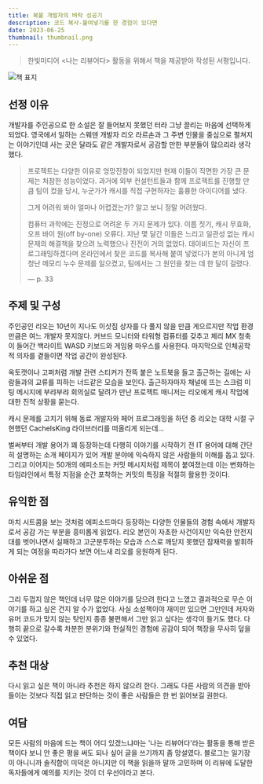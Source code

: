 ```yaml
---
title: 복붙 개발자의 벼락 성공기
description: 코드 복사-붙여넣기를 한 경험이 있다면
date: 2023-06-25
thumbnail: thumbnail.png
---
```


> 한빛미디어 \<나는 리뷰어다\> 활동을 위해서 책을 제공받아 작성된 서평입니다.

![책 표지](/posts/the-unlikely-success-of-a-copy-paste-developer/책_표지.png)

## 선정 이유

개발자를 주인공으로 한 소설은 잘 들어보지 못했던 터라 그냥 끌리는 마음에 선택하게 되었다. 영국에서 일하는 스웨덴 개발자 리오 라르손과 그 주변 인물을 중심으로 펼쳐지는 이야기인데 사는 곳은 달라도 같은 개발자로서 공감할 만한 부분들이 많으리라 생각했다.

> 프로젝트는 다양한 이유로 엉망진창이 되었지만 현재 이들이 직면한 가장 큰 문제는 처참한 성능이었다. 과거에 외부 컨설턴트들과 함께 프로젝트를 진행할 만큼 팀이 컸을 당시, 누군가가 캐시를 직접 구현하자는 훌륭한 아이디어를 냈다.
>
> 그게 어려워 봐야 얼마나 어렵겠는가?
> 알고 보니 정말 어려웠다.
>
> 컴퓨터 과학에는 진정으로 어려운 두 가지 문제가 있다. 이름 짓기, 캐시 무효화, 오프 바이 원(off by-one) 오류다.
> 지난 몇 달간 이들은 느리고 일관성 없는 캐시 문제의 해결책을 찾으려 노력했으나 진전이 거의 없었다. 데이비드는 자신이 프로그래밍하겠다며 온라인에서 찾은 코드를 복사해 붙여 넣었다가 본의 아니게 엄청난 메모리 누수 문제를 일으켰고, 팀에서는 그 원인을 찾는 데 한 달이 걸렸다.
>
> — p. 33

## 주제 및 구성

주인공인 리오는 10년이 지나도 이삿짐 상자를 다 풀지 않을 만큼 게으르지만 작업 환경만큼은 여느 개발자 못지않다. 커브드 모니터와 타워형 컴퓨터를 갖추고 체리 MX 청축이 들어간 백라이트 WASD 키보드와 게임용 마우스를 사용한다. 마지막으로 인체공학적 의자를 곁들이면 작업 공간이 완성된다.

옥토캣이나 고퍼처럼 개발 관련 스티커가 잔뜩 붙은 노트북을 들고 출근하는 길에는 사람들과의 교류를 피하는 너드같은 모습을 보인다. 출근하자마자 채널에 뜨는 스크럼 미팅 메시지에 부랴부랴 회의실로 달려가 만난 프로젝트 매니저는 리오에게 캐시 작업에 대한 진척 상황을 묻는다.

캐시 문제를 고치기 위해 동료 개발자와 페어 프로그래밍을 하던 중 리오는 대학 시절 구현했던 CacheIsKing 라이브러리를 떠올리게 되는데...

벌써부터 개발 용어가 꽤 등장하는데 다행히 이야기를 시작하기 전 IT 용어에 대해 간단히 설명하는 소개 페이지가 있어 개발 분야에 익숙하지 않은 사람들의 이해를 돕고 있다. 그리고 이어지는 50개의 에피소드는 커밋 메시지처럼 제목이 붙여졌는데 이는 변화하는 타임라인에서 특정 지점을 순간 포착하는 커밋의 특징을 적절히 활용한 것이다.

## 유익한 점

마치 시트콤을 보는 것처럼 에피소드마다 등장하는 다양한 인물들의 경험 속에서 개발자로서 공감 가는 부분을 흥미롭게 읽었다. 리오 본인이 자초한 사건이지만 익숙한 안전지대를 벗어나면서 실패하고 고군분투하는 모습과 스스로 깨닫지 못했던 잠재력을 발휘하게 되는 여정을 따라가다 보면 어느새 리오를 응원하게 된다.

## 아쉬운 점

그리 두껍지 않은 책인데 너무 많은 이야기를 담으려 한다고 느꼈고 결과적으로 무슨 이야기를 하고 싶은 건지 알 수가 없었다. 사실 소설책이야 재미만 있으면 그만인데 저자와 유머 코드가 맞지 않는 탓인지 종종 불편해서 그만 읽고 싶다는 생각이 들기도 했다. 다행히 끝으로 갈수록 차분한 분위기와 현실적인 경험에 공감이 되어 책장을 무사히 덮을 수 있었다.

## 추천 대상

다시 읽고 싶은 책이 아니라 추천은 하지 않으려 한다. 그래도 다른 사람의 의견을 받아들이는 것보다 직접 읽고 판단하는 것이 좋은 사람들은 한 번 읽어보길 권한다.

## 여담

모든 사람의 마음에 드는 책이 어디 있겠느냐마는 '나는 리뷰어다'라는 활동을 통해 받은 책이다 보니 안 좋은 평을 써도 되나 싶어 글을 쓰기까지 좀 망설였다. 블로그는 일기장이 아니니까 솔직함이 미덕은 아니지만 이 책을 읽을까 말까 고민하며 이 리뷰에 도달한 독자들에게 예의를 지키는 것이 더 우선이라고 본다.
